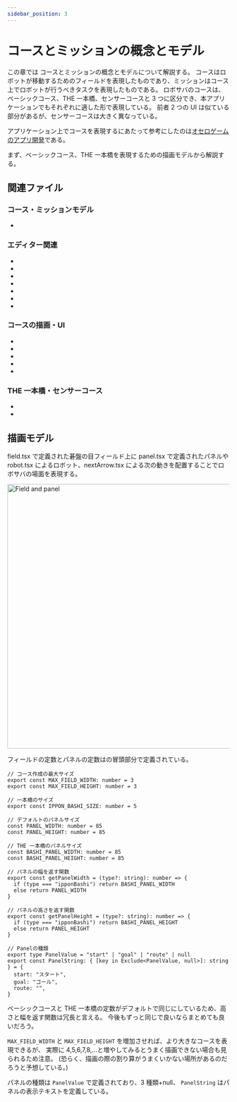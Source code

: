```yaml
---
sidebar_position: 3
---
```


# コースとミッションの概念とモデル


この章では コースとミッションの概念とモデルについて解説する。
コースはロボットが移動するためのフィールドを表現したものであり、ミッションはコース上でロボットが行うべきタスクを表現したものである。
ロボサバのコースは、ベーシックコース、THE 一本橋、センサーコースと 3 つに区分でき、本アプリケーションでもそれぞれに適した形で表現している。
前者 2 つの UI は似ている部分があるが、センサーコースは大きく異なっている。

アプリケーション上でコースを表現するにあたって参考にしたのは[オセロゲームのアプリ開発](https://qiita.com/Ryukuu0919/items/329aac4d738d328a6929)である。

まず、ベーシックコース、THE 一本橋を表現するための描画モデルから解説する。

## 関連ファイル

### コース・ミッションモデル

- <GithubLink filePath="app/components/course/utils.tsx" />

### エディター関連

- <GithubLink filePath="app/components/course/courseList.tsx" />
- <GithubLink filePath="app/components/course/listUtils.tsx" />
- <GithubLink filePath="app/components/course/missionList.tsx" />
- <GithubLink filePath="app/components/course/missionUI.tsx" />
- <GithubLink filePath="app/components/course/modals.tsx" />
- <GithubLink filePath="app/components/course/selectPanel.tsx" />
- <GithubLink filePath="app/components/course/utils.tsx" />

### コースの描画・UI

- <GithubLink filePath="app/components/course/field.tsx" />
- <GithubLink filePath="app/components/course/nextArrow.tsx" />
- <GithubLink filePath="app/components/course/panel.tsx" />
- <GithubLink filePath="app/components/course/robot.tsx" />
- <GithubLink filePath="app/components/course/utils.tsx" />

### THE 一本橋・センサーコース

- <GithubLink filePath="app/components/challenge/ipponBashi.tsx" />
- <GithubLink filePath="app/components/challenge/sensorCourse.tsx" />

## 描画モデル

field.tsx で定義された碁盤の目フィールド上に panel.tsx で定義されたパネルや robot.tsx によるロボット、nextArrow.tsx による次の動きを配置することでロボサバの場面を表現する。

<img role="img" src={fieldAndPanel} alt="Field and panel" width="600" />

フィールドの定数とパネルの定数は<GithubLink filePath="app/components/course/utils.tsx" />の冒頭部分で定義されている。

```tsx
// コース作成の最大サイズ
export const MAX_FIELD_WIDTH: number = 3
export const MAX_FIELD_HEIGHT: number = 3

// 一本橋のサイズ
export const IPPON_BASHI_SIZE: number = 5

// デフォルトのパネルサイズ
const PANEL_WIDTH: number = 85
const PANEL_HEIGHT: number = 85

// THE 一本橋のパネルサイズ
const BASHI_PANEL_WIDTH: number = 85
const BASHI_PANEL_HEIGHT: number = 85

// パネルの幅を返す関数
export const getPanelWidth = (type?: string): number => {
  if (type === "ipponBashi") return BASHI_PANEL_WIDTH
  else return PANEL_WIDTH
}

// パネルの高さを返す関数
export const getPanelHeight = (type?: string): number => {
  if (type === "ipponBashi") return BASHI_PANEL_HEIGHT
  else return PANEL_HEIGHT
}

// Panelの種類
export type PanelValue = "start" | "goal" | "route" | null
export const PanelString: { [key in Exclude<PanelValue, null>]: string } = {
  start: "スタート",
  goal: "ゴール",
  route: "",
}
```

ベーシックコースと THE 一本橋の定数がデフォルトで同じにしているため、高さと幅を返す関数は冗長と言える。
今後もずっと同じで良いならまとめても良いだろう。

`MAX_FIELD_WIDTH` と `MAX_FIELD_HEIGHT` を増加させれば、より大きなコースを表現できるが、
実際に 4,5,6,7,8,...と増やしてみるとうまく描画できない場合も見られるため注意。
(恐らく、描画の際の割り算がうまくいかない場所があるのだろうと予想している。)

パネルの種類は `PanelValue` で定義されており、3 種類+null、 `PanelString` はパネルの表示テキストを定義している。
